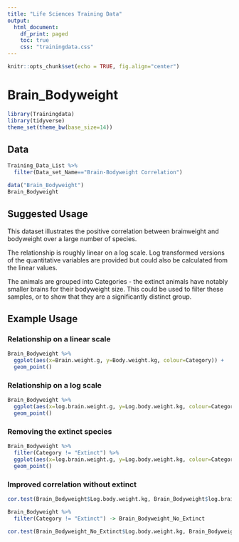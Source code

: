 ```yaml
---
title: "Life Sciences Training Data"
output:
  html_document:
    df_print: paged
    toc: true
    css: "trainingdata.css"
---
```


```r
knitr::opts_chunk$set(echo = TRUE, fig.align="center")
```


Brain_Bodyweight
================

```r
library(Trainingdata)
library(tidyverse)
theme_set(theme_bw(base_size=14))
```

Data
----
```r
Training_Data_List %>%
  filter(Data_set_Name=="Brain-Bodyweight Correlation")
```

```r
data("Brain_Bodyweight")
Brain_Bodyweight
```

Suggested Usage
---------------
This dataset illustrates the positive correlation between brainweight and bodyweight over a large number of species.

The relationship is roughly linear on a log scale.  Log transformed versions of the quantitative variables are provided but could also be calculated from the linear values.

The animals are grouped into Categories - the extinct animals have notably smaller brains for their bodyweight size.  This could be used to filter these samples, or to show that they are a significantly distinct group.


Example Usage
-------------

### Relationship on a linear scale

```r
Brain_Bodyweight %>%
  ggplot(aes(x=Brain.weight.g, y=Body.weight.kg, colour=Category)) +
  geom_point()
```

### Relationship on a log scale

```r
Brain_Bodyweight %>%
  ggplot(aes(x=log.brain.weight.g, y=Log.body.weight.kg, colour=Category)) +
  geom_point()
```

### Removing the extinct species

```r
Brain_Bodyweight %>%
  filter(Category != "Extinct") %>%
  ggplot(aes(x=log.brain.weight.g, y=Log.body.weight.kg, colour=Category)) +
  geom_point()
```

### Improved correlation without extinct

```r
cor.test(Brain_Bodyweight$Log.body.weight.kg, Brain_Bodyweight$log.brain.weight.g)
```

```r
Brain_Bodyweight %>%
  filter(Category != "Extinct") -> Brain_Bodyweight_No_Extinct

cor.test(Brain_Bodyweight_No_Extinct$Log.body.weight.kg, Brain_Bodyweight_No_Extinct$log.brain.weight.g)
```





